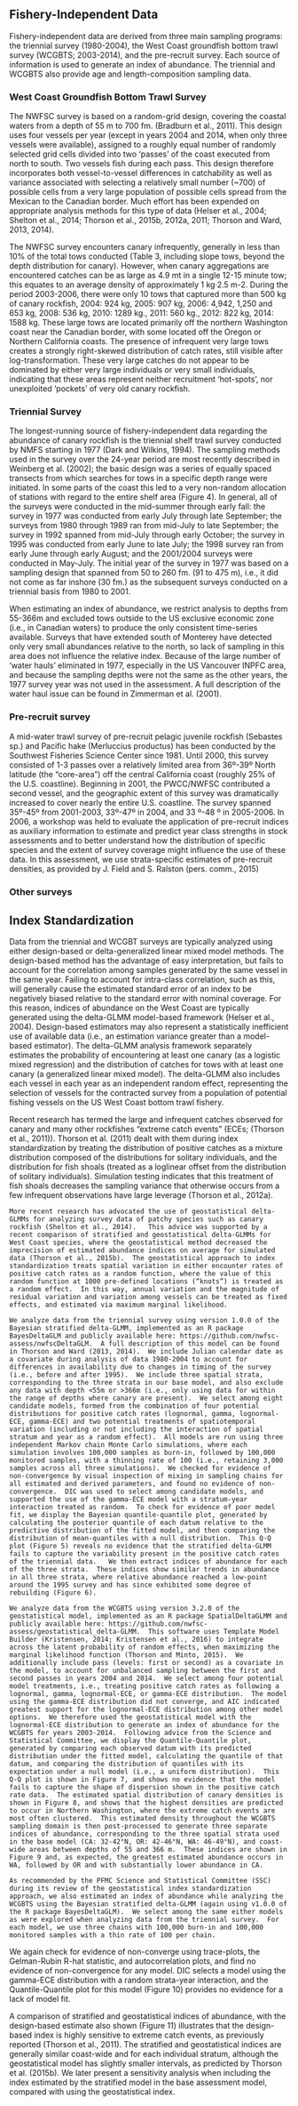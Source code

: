 ## Fishery-Independent Data

Fishery-independent data are derived from three main sampling programs: the triennial survey (1980-2004), the West Coast groundfish bottom trawl survey (WCGBTS; 2003-2014), and the pre-recruit survey.  Each source of information is used to generate an index of abundance.  The triennial and WCGBTS also provide age and length-composition sampling data.

### West Coast Groundfish Bottom Trawl Survey

The NWFSC survey is based on a random-grid design, covering the coastal waters from a depth of 55 m to 700 fm. (Bradburn et al., 2011). This design uses four vessels per year (except in years 2004 and 2014, when only three vessels were available), assigned to a roughly equal number of randomly selected grid cells divided into two ‘passes’ of the coast executed from north to south. Two vessels fish during each pass. This design therefore incorporates both vessel-to-vessel differences in catchability as well as variance associated with selecting a relatively small number (~700) of possible cells from a very large population of possible cells spread from the Mexican to the Canadian border. Much effort has been expended on appropriate analysis methods for this type of data (Helser et al., 2004; Shelton et al., 2014; Thorson et al., 2015b, 2012a, 2011; Thorson and Ward, 2013, 2014). 

The NWFSC survey encounters canary infrequently, generally in less than 10% of the total tows conducted (Table 3, including slope tows, beyond the depth distribution for canary). However, when canary aggregations are encountered catches can be as large as 4.9 mt in a single 12-15 minute tow; this equates to an average density of approximately 1 kg·2.5 m-2. During the period 2003-2006, there were only 10 tows that captured more than 500 kg of canary rockfish, 2004: 924 kg, 2005: 907 kg, 2006: 4,942, 1,250 and 653 kg, 2008: 536 kg, 2010: 1289 kg., 2011: 560 kg., 2012: 822 kg, 2014: 1588 kg. These large tows are located primarily off the northern Washington coast near the Canadian border, with some located off the Oregon or Northern California coasts. The presence of infrequent very large tows creates a strongly right-skewed distribution of catch rates, still visible after log-transformation. These very large catches do not appear to be dominated by either very large individuals or very small individuals, indicating that these areas represent neither recruitment ‘hot-spots’, nor unexploited ‘pockets’ of very old canary rockfish.

### Triennial Survey

The longest-running source of fishery-independent data regarding the abundance of canary rockfish is the triennial shelf trawl survey conducted by NMFS starting in 1977 (Dark and Wilkins, 1994). The sampling methods used in the survey over the 24-year period are most recently described in Weinberg et al. (2002); the basic design was a series of equally spaced transects from which searches for tows in a specific depth range were initiated. In some parts of the coast this led to a very non-random allocation of stations with regard to the entire shelf area (Figure 4). In general, all of the surveys were conducted in the mid-summer through early fall: the survey in 1977 was conducted from early July through late September; the surveys from 1980 through 1989 ran from mid-July to late September; the survey in 1992 spanned from mid-July through early October; the survey in 1995 was conducted from early June to late July; the 1998 survey ran from early June through early August; and the 2001/2004 surveys were conducted in May-July. The initial year of the survey in 1977 was based on a sampling design that spanned from 50 to 260 fm. (91 to 475 m), i.e., it did not come as far inshore (30 fm.) as the subsequent surveys conducted on a triennial basis from 1980 to 2001. 

When estimating an index of abundance, we restrict analysis to depths from 55-366m and excluded tows outside to the US exclusive economic zone (i.e., in Canadian waters) to produce the only consistent time-series available. Surveys that have extended south of Monterey have detected only very small abundances relative to the north, so lack of sampling in this area does not influence the relative index. Because of the large number of ‘water hauls’ eliminated in 1977, especially in the US Vancouver INPFC area, and because the sampling depths were not the same as the other years, the 1977 survey year was not used in the assessment. A full description of the water haul issue can be found in Zimmerman et al. (2001). 

### Pre-recruit survey

A mid-water trawl survey of pre-recruit pelagic juvenile rockfish (Sebastes sp.) and Pacific hake (Merluccius productus) has been conducted by the Southwest Fisheries Science Center since 1981. Until 2000, this survey consisted of 1-3 passes over a relatively limited area from 36º-39º North latitude (the “core-area”) off the central California coast (roughly 25% of the U.S. coastline). Beginning in 2001, the PWCC/NWFSC contributed a second vessel, and the geographic extent of this survey was dramatically increased to cover nearly the entire U.S. coastline. The survey spanned 35º-45º from 2001-2003, 33º-47º in 2004, and 33 º-48 º in 2005-2006. In 2006, a workshop was held to evaluate the application of pre-recruit indices as auxiliary information to estimate and predict year class strengths in stock assessments and to better understand how the distribution of specific species and the extent of survey coverage might influence the use of these data.  In this assessment, we use strata-specific estimates of pre-recruit densities, as provided by J. Field and S. Ralston (pers. comm., 2015)

### Other surveys

## Index Standardization

Data from the triennial and WCGBT surveys are typically analyzed using either design-based or delta-generalized linear mixed model methods.  The design-based method has the advantage of easy interpretation, but fails to account for the correlation among samples generated by the same vessel in the same year.  Failing to account for intra-class correlation, such as this, will generally cause the estimated standard error of an index to be negatively biased relative to the standard error with nominal coverage.  For this reason, indices of abundance on the West Coast are typically generated using the delta-GLMM model-based framework (Helser et al., 2004).  Design-based estimators may also represent a statistically inefficient use of available data (i.e., an estimation variance greater than a model-based estimator).  The delta-GLMM analysis framework separately estimates the probability of encountering at least one canary (as a logistic mixed regression) and the distribution of catches for tows with at least one canary (a generalized linear mixed model).  The delta-GLMM also includes each vessel in each year as an independent random effect, representing the selection of vessels for the contracted survey from a population of potential fishing vessels on the US West Coast bottom trawl fishery.  
	
Recent research has termed the large and infrequent catches observed for canary and many other rockfishes “extreme catch events” (ECEs; (Thorson et al., 2011)).  Thorson et al. (2011) dealt with them during index standardization by treating the distribution of positive catches as a mixture distribution composed of the distributions for solitary individuals, and the distribution for fish shoals (treated as a loglinear offset from the distribution of solitary individuals).  Simulation testing indicates that this treatment of fish shoals decreases the sampling variance that otherwise occurs from a few infrequent observations have large leverage (Thorson et al., 2012a).  

	More recent research has advocated the use of geostatistical delta-GLMMs for analyzing survey data of patchy species such as canary rockfish (Shelton et al., 2014).   This advice was supported by a recent comparison of stratified and geostatistical delta-GLMMs for West Coast species, where the geostatistical method decreased the imprecision of estimated abundance indices on average for simulated data (Thorson et al., 2015b).  The geostatistical approach to index standardization treats spatial variation in either encounter rates of positive catch rates as a random function, where the value of this random function at 1000 pre-defined locations (“knots”) is treated as a random effect.  In this way, annual variation and the magnitude of residual variation and variation among vessels can be treated as fixed effects, and estimated via maximum marginal likelihood.  

	We analyze data from the triennial survey using version 1.0.0 of the Bayesian stratified delta-GLMM, implemented as an R package BayesDeltaGLM and publicly available here: https://github.com/nwfsc-assess/nwfscDeltaGLM.  A full description of this model can be found in Thorson and Ward (2013, 2014).  We include Julian calendar date as a covariate during analysis of data 1980-2004 to account for differences in availability due to changes in timing of the survey (i.e., before and after 1995).  We include three spatial strata, corresponding to the three strata in our base model, and also exclude any data with depth <55m or >366m (i.e., only using data for within the range of depths where canary are present).  We select among eight candidate models, formed from the combination of four potential distributions for positive catch rates (lognormal, gamma, lognormal-ECE, gamma-ECE) and two potential treatments of spatiotemporal variation (including or not including the interaction of spatial stratum and year as a random effect).  All models are run using three independent Markov chain Monte Carlo simulations, where each simulation involves 100,000 samples as burn-in, followed by 100,000 monitored samples, with a thinning rate of 100 (i.e., retaining 3,000 samples across all three simulations).  We checked for evidence of non-convergence by visual inspection of mixing in sampling chains for all estimated and derived parameters, and found no evidence of non-convergence.  DIC was used to select among candidate models, and supported the use of the gamma-ECE model with a stratum-year interaction treated as random.  To check for evidence of poor model fit, we display the Bayesian quantile-quantile plot, generated by calculating the posterior quantile of each datum relative to the predictive distribution of the fitted model, and then comparing the distribution of mean-quantiles with a null distribution.  This Q-Q plot (Figure 5) reveals no evidence that the stratified delta-GLMM fails to capture the variability present in the positive catch rates of the triennial data.   We then extract indices of abundance for each of the three strata.  These indices show similar trends in abundance in all three strata, where relative abundance reached a low-point around the 1995 survey and has since exhibited some degree of rebuilding (Figure 6).  

	We analyze data from the WCGBTS using version 3.2.0 of the geostatistical model, implemented as an R package SpatialDeltaGLMM and publicly available here: https://github.com/nwfsc-assess/geostatistical_delta-GLMM.  This software uses Template Model Builder (Kristensen, 2014; Kristensen et al., 2016) to integrate across the latent probability of random effects, when maximizing the marginal likelihood function (Thorson and Minto, 2015).  We additionally include pass (levels: first or second) as a covariate in the model, to account for unbalanced sampling between the first and second passes in years 2004 and 2014.  We select among four potential model treatments, i.e., treating positive catch rates as following a lognormal, gamma, lognormal-ECE, or gamma-ECE distribution.  The model using the gamma-ECE distribution did not converge, and AIC indicated greatest support for the lognormal-ECE distribution among other model options.  We therefore used the geostatistical model with the lognormal-ECE distribution to generate an index of abundance for the WCGBTS for years 2003-2014.  Following advice from the Science and Statistical Committee, we display the Quantile-Quantile plot, generated by comparing each observed datum with its predicted distribution under the fitted model, calculating the quantile of that datum, and comparing the distribution of quantiles with its expectation under a null model (i.e., a uniform distribution).  This Q-Q plot is shown in Figure 7, and shows no evidence that the model fails to capture the shape of dispersion shown in the positive catch rate data.  The estimated spatial distribution of canary densities is shown in Figure 8, and shows that the highest densities are predicted to occur in Northern Washington, where the extreme catch events are most often clustered.  This estimated density throughout the WCGBTS sampling domain is then post-processed to generate three separate indices of abundance, corresponding to the three spatial strata used in the base model (CA: 32-42°N, OR: 42-46°N, WA: 46-49°N), and coast-wide areas between depths of 55 and 366 m.  These indices are shown in Figure 9 and, as expected, the greatest estimated abundance occurs in WA, followed by OR and with substantially lower abundance in CA. 

	As recommended by the PFMC Science and Statistical Committee (SSC) during its review of the geostatistical index standardization approach, we also estimated an index of abundance while analyzing the WCGBTS using the Bayesian stratified delta-GLMM (again using v1.0.0 of the R package BayesDeltaGLM).  We select among the same either models as were explored when analyzing data from the triennial survey.  For each model, we use three chains with 100,000 burn-in and 100,000 monitored samples with a thin rate of 100 per chain. 
We again check for evidence of non-converge using trace-plots, the Gelman-Rubin R-hat statistic, and autocorrelation plots, and find no evidence of non-convergence for any model.  DIC selects a model using the gamma-ECE distribution with a random strata-year interaction, and the Quantile-Quantile plot for this model (Figure 10) provides no evidence for a lack of model fit.  

A comparison of stratified and geostatistical indices of abundance, with the design-based estimate also shown (Figure 11) illustrates that the design-based index is highly sensitive to extreme catch events, as previously reported (Thorson et al., 2011).  The stratified and geostatistical indices are generally similar coast-wide and for each individual stratum, although the geostatistical model has slightly smaller intervals, as predicted by Thorson et al. (2015b).  We later present a sensitivity analysis when including the index estimated by the stratified model in the base assessment model, compared with using the geostatistical index.




